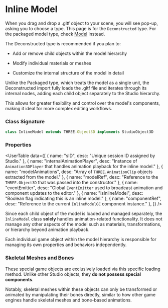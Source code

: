 
# Inline Model

When you drag and drop a .gltf object to your scene, you will see pop-up, asking you to choose a type. This page is for the `Deconstructed` type.
For the packaged model type, check [Model](model.mdx) instead.

The Deconstructed type is recommended if you plan to:

* Add or remove child objects within the model hierarchy

* Modify individual materials or meshes

* Customize the internal structure of the model in detail

Unlike the Packaged type, which treats the model as a single unit, the Deconstructed import fully loads the .gltf file and iterates through its internal nodes, 
adding each child object separately to the Studio hierarchy.

This allows for greater flexibility and control over the model's components, making it ideal for more complex editing workflows.

### Class Signature

```ts
class InlineModel extends THREE.Object3D implements StudioObject3D
````

### Properties

<UserTable data={[
{ name: "sID", desc: "Unique session ID assigned by Studio." },
{ name: "internalAnimationPlayer", desc: "Instance of `Animation3DPlayer` that handles animation playback for the inline model." },
{ name: "modelAnimations", desc: "Array of `THREE.AnimationClip` objects extracted from the model." },
{ name: "modelRef", desc: "Reference to the `THREE.Object3D` that was passed into the constructor." },
{ name: "eventEmitter", desc: "Global `EventEmitter` used to broadcast animation and component updates to the editor." },
{ name: "isInlineModel", desc: "Boolean flag indicating this is an inline model." },
{ name: "componentRef", desc: "Reference to the current `InlineModelGC` component instance." },
]} />

Since each child object of the model is loaded and managed separately, the `InlineModel` class **solely** handles animation-related functionality. 
It does not manage any other aspects of the model such as materials, transformations, or hierarchy beyond animation playback.

Each individual game object within the model hierarchy is responsible for managing its own properties and behaviors independently.

### Skeletal Meshes and Bones

These special game objects are exclusively loaded via this specific loading method. Unlike other Studio objects, they **do not possess special components**.

Notably, skeletal meshes within these objects can only be transformed or animated by manipulating their bones directly, similar to how other game engines handle skeletal meshes and bone-based animations.




